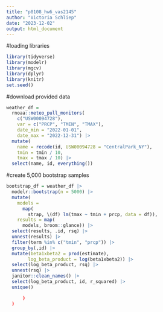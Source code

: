 ```yaml
---
title: "p8108_hw6_vas2145"
author: "Victoria Schliep"
date: "2023-12-02"
output: html_document
---
```



#loading libraries
```r
library(tidyverse)
library(modelr)
library(mgcv)
library(dplyr)
library(knitr)
set.seed()
```

#download provided data
```r
weather_df = 
  rnoaa::meteo_pull_monitors(
    c("USW00094728"),
    var = c("PRCP", "TMIN", "TMAX"), 
    date_min = "2022-01-01",
    date_max = "2022-12-31") |>
  mutate(
    name = recode(id, USW00094728 = "CentralPark_NY"),
    tmin = tmin / 10,
    tmax = tmax / 10) |>
  select(name, id, everything())
```

#create 5,000 bootstrap samples
```r
bootstrap_df = weather_df |> 
  modelr::bootstrap(n = 5000) |> 
  mutate(
    models =
      map(
        strap, \(df) lm(tmax ~ tmin + prcp, data = df)),
    results = map(
      models, broom::glance)) |> 
  select(results, .id, rsq) |> 
  unnest(results) |> 
  filter(term %in% c("tmin", "prcp")) |> 
  group_by(,id) |> 
  mutate(beta1xbeta2 = prod(estimate),
        log_beta_product = log(beta1xbeta2)) |> 
  select(log_beta_product, rsq) |> 
  unnest(rsq) |> 
  janitor::clean_names() |> 
  select(log_beta_product, id, r_squared) |> 
  unique()

      )
  )
```

